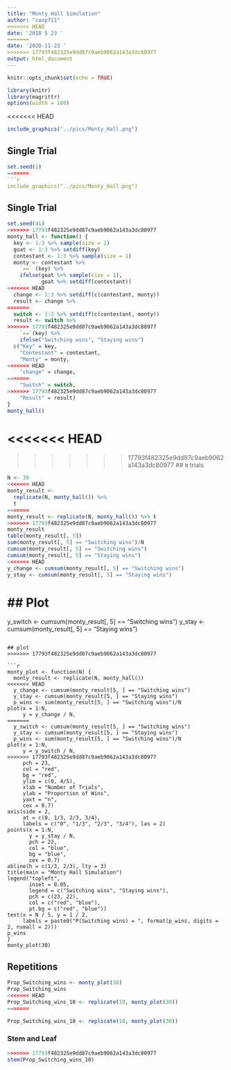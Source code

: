 ```yaml
---
title: "Monty Hall Simulation"
author: "coop711"
<<<<<<< HEAD
date: '2018 5 23 '
=======
date: '2020-11-23 '
>>>>>>> 17793f482325e9dd87c9aeb9062a143a3dc80977
output: html_document
---
```


```r
knitr::opts_chunk$set(echo = TRUE)
```

```r
library(knitr)
library(magrittr)
options(width = 180)
```

<<<<<<< HEAD
```r
include_graphics("../pics/Monty_Hall.png")
```

## Single Trial

```r
set.seed(1)
=======
```r
include_graphics("../pics/Monty_Hall.png")
```

<P style = "page-break-before:always">

## Single Trial

```r
set.seed(41)
>>>>>>> 17793f482325e9dd87c9aeb9062a143a3dc80977
monty_hall <- function() {
  key <- 1:3 %>% sample(size = 1)
  goat <- 1:3 %>% setdiff(key)
  contestant <- 1:3 %>% sample(size = 1)
  monty <- contestant %>%
    `==` (key) %>%
    ifelse(goat %>% sample(size = 1), 
           goat %>% setdiff(contestant))
<<<<<<< HEAD
  change <- 1:3 %>% setdiff(c(contestant, monty))
  result <- change %>% 
=======
  switch <- 1:3 %>% setdiff(c(contestant, monty))
  result <- switch %>% 
>>>>>>> 17793f482325e9dd87c9aeb9062a143a3dc80977
    `==`(key) %>%
    ifelse("Switching wins", "Staying wins") 
  c("Key" = key, 
    "Contestant" = contestant, 
    "Monty" = monty, 
<<<<<<< HEAD
    "change" = change, 
=======
    "Switch" = switch, 
>>>>>>> 17793f482325e9dd87c9aeb9062a143a3dc80977
    "Result" = result)
}
monty_hall()
```

<<<<<<< HEAD
=======
<P style = "page-break-before:always">

>>>>>>> 17793f482325e9dd87c9aeb9062a143a3dc80977
## `N` trials

```r
N <- 30
<<<<<<< HEAD
monty_result <- 
  replicate(N, monty_hall()) %>% 
  t
=======
monty_result <- replicate(N, monty_hall()) %>% t
>>>>>>> 17793f482325e9dd87c9aeb9062a143a3dc80977
monty_result
table(monty_result[, 5])
sum(monty_result[, 5] == "Switching wins")/N
cumsum(monty_result[, 5] == "Switching wins")
cumsum(monty_result[, 5] == "Staying wins")
<<<<<<< HEAD
y_change <- cumsum(monty_result[, 5] == "Switching wins")
y_stay <- cumsum(monty_result[, 5] == "Staying wins")
```

## Plot
=======
y_switch <- cumsum(monty_result[, 5] == "Switching wins")
y_stay <- cumsum(monty_result[, 5] == "Staying wins")
```

## plot
>>>>>>> 17793f482325e9dd87c9aeb9062a143a3dc80977

```r
monty_plot <- function(N) {
  monty_result <- replicate(N, monty_hall())
<<<<<<< HEAD
  y_change <- cumsum(monty_result[5, ] == "Switching wins")
  y_stay <- cumsum(monty_result[5, ] == "Staying wins")
  p_wins <- sum(monty_result[5, ] == "Switching wins")/N
plot(x = 1:N, 
     y = y_change / N, 
=======
  y_switch <- cumsum(monty_result[5, ] == "Switching wins")
  y_stay <- cumsum(monty_result[5, ] == "Staying wins")
  p_wins <- sum(monty_result[5, ] == "Switching wins")/N
plot(x = 1:N, 
     y = y_switch / N, 
>>>>>>> 17793f482325e9dd87c9aeb9062a143a3dc80977
     pch = 23, 
     col = "red", 
     bg = "red", 
     ylim = c(0, 4/5),
     xlab = "Number of Trials",
     ylab = "Proportion of Wins",
     yaxt = "n",
     cex = 0.7)
axis(side = 2, 
     at = c(0, 1/3, 2/3, 3/4), 
     labels = c("0", "1/3", "2/3", "3/4"), las = 2)
points(x = 1:N, 
       y = y_stay / N, 
       pch = 22, 
       col = "blue", 
       bg = "blue", 
       cex = 0.7)
abline(h = c(1/3, 2/3), lty = 3)
title(main = "Monty Hall Simulation")
legend("topleft", 
       inset = 0.05, 
       legend = c("Switching wins", "Staying wins"), 
       pch = c(23, 22), 
       col = c("red", "blue"), 
       pt.bg = c("red", "blue"))
text(x = N / 5, y = 1 / 2, 
     labels = paste0("P(Switching wins) = ", format(p_wins, digits = 2, nsmall = 2)))
p_wins
}
monty_plot(30)
```

## Repetitions

```r
Prop_Switching_wins <- monty_plot(30)
Prop_Switching_wins
<<<<<<< HEAD
Prop_Switching_wins_10 <- replicate(10, monty_plot(30))
=======
```

```r
Prop_Switching_wins_10 <- replicate(10, monty_plot(30))
```

### Stem and Leaf

```r
>>>>>>> 17793f482325e9dd87c9aeb9062a143a3dc80977
stem(Prop_Switching_wins_10)
```
